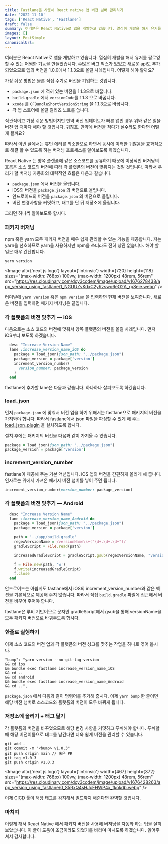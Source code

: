 ```yaml
---
title: Fastlane을 사용해 React native 앱 버전 넘버 관리하기
date: '2022-11-10'
tags: ['React Native', 'Fastlane']
draft: false
summary: 여러분은 React Native로 앱을 개발하고 있습니다. 열심히 개발을 해서 유저를 팔로잉 할 수 있는 어썸한 기능을 만들었습니다. 수많은 버그 픽스가 있있고 새로운 api도 추가되었으므로 앱의 버전을 1.0.0에서 1.1.3으로 올릴 차례입니다. 어떻게 해야 할까요?
images: []
layout: PostSimple
canonicalUrl:
---
```


여러분은 React Native로 앱을 개발하고 있습니다. 열심히 개발을 해서 유저를 팔로잉 할 수 있는 어썸한 기능을 만들었습니다. 수많은 버그 픽스가 있있고 새로운 api도 추가되었으므로 앱의 버전을 1.0.0에서 1.1.3으로 올릴 차례입니다. 어떻게 해야 할까요?

가장 쉬운 방법은 물론 직접 수기로 버전을 기입하는 것입니다.

- `package.json` 에 적혀 있는 버전을 1.1.3으로 바꿉니다.
- `build.gradle` 에서 `versionCode`를 1.1.3 으로 바꿉니다.
- `xcode` 를 `CFBundleShortVersionString` 을 1.1.3으로 바꿉니다.
- 각 앱 스토어에 올릴 릴리즈 노트를 씁니다.

직관적이고 가장 쉬운 방법이지만 만약 버전 업데이트가 빠른 앱인 경우 위와 같은 일을 버전 업 때마다 해야 할 것입니다. 귀찮죠. 만약에 버전을 적다가 실수라도 한다면 어떻게 될까요?

따라서 이번 글에서는 휴먼 에러를 최소한으로 하면서 동시에 이러한 귀찮음을 효과적으로 해결 할 수 있도록 하는 버저닝 프로세스를 알아보도록 하겠습니다.

React Native 는 양쪽 플랫폼에 같은 소스코드를 공유하기 때문에 이상적인 버저닝의 흐름은 소스 코드의 버전에 따라 각 플랫폼의 버전이 맞춰지는 것일 것입니다. 따라서 우리가 할 버저닝 자동화의 대략적인 흐름은 다음과 같습니다.

- `package.json` 에서 버전을 올립니다.
- iOS의 버전을 `package.json` 의 버전으로 올립니다.
- 안드로이드의 버전을 `package.json` 의 버전으로 올립니다.
- 버전 변경사항을 커밋하고, 태그를 단 뒤 저장소에 올립니다.

그러면 하나씩 알아보도록 합시다.

### 패키지 버저닝

npm 혹은 yarn 모두 패키지 버전을 매우 쉽게 관리할 수 있는 기능을 제공합니다. 저는 yarn을 선호하므로 yarn을 사용하지만 npm을 쓰더라도 전혀 상관 없습니다. 해야 할 일은 매우 간단합니다.

```js
yarn version
```

<Image
  alt={'next js logo'}
  layout={'intrinsic'}
  width={720}
  height={118}
  sizes="(max-width: 768px) 100vw,
                (max-width: 1200px) 48rem,
                56rem"
  src="https://res.cloudinary.com/dcy3ccdem/image/upload/v1676278438/app_version_using_fastlane/1_NGUUZvKdxC2yRzswo6eO2A_rp8eie.webp"
/>

터미널에 `yarn version` 혹은 `npm version` 을 입력하면 현재 버전을 보여줍니다. 새로운 버전을 입력하면 패키지 버저닝은 끝입니다.

### 각 플랫폼의 버전 맞추기 — iOS

다음으로는 소스 코드의 버전에 맞춰서 양쪽 플랫폼의 버전을 올릴 차례입니다. 먼저 iOS부터 보도록 하겠습니다.

```ruby
  desc "Increase Version Name"
  lane :increase_version_name_iOS do
    package = load_json(json_path: "../package.json")
    package_version = package['version']
    increment_version_number(
      version_number: package_version
    )
  end
```

fastlane에 추가할 lane은 다음과 같습니다. 하나하나 살펴보도록 하겠습니다.

### load_json

먼저 `package.json` 에 맞춰서 버전 업을 하기 위해서는 fastlane으로 패키지의 버전을 가져와야 합니다. 따라서 fastlane에서 json 파일을 파싱할 수 있게 해 주는 [load_json_plugin](https://github.com/KrauseFx/fastlane-plugin-load_json) 을 설치하도록 합시다.

설치 후에는 패키지의 버전을 다음과 같이 가져올 수 있습니다.

```ruby
package = load_json(json_path: "../package.json")
package_version = package['version']
```

### increment_version_number

fastlane이 제공해 주는 기본 액션입니다. iOS 앱의 버전을 간편하게 올리게 해 줍니다. 인자로는 위에서 가져온 패키지 버전 넘버를 넣어 주면 됩니다.

```ruby
increment_version_number(version_number: package_version)
```

### 각 플랫폼의 버전 맞추기 — Android

```ruby
  desc "Increase Version Name"
  lane :increase_version_name_Android do
    package = load_json(json_path: "../package.json")
    package_version = package['version']

    path = '../app/build.gradle'
    regexVersionName = /versionName\s+("\d+.\d+.\d+")/
    gradleScript = File.read(path)

    increasedGradleScript = gradleScript.gsub(regexVersionName, "versionName \"#{package_version}\"")

    f = File.new(path, 'w')
    f.write(increasedGradleScript)
    f.close
  end
```

안드로이드는 아쉽게도 fastlane에서 iOS의 increment_version_number와 같은 액션을 기본적으로 제공해 주지 않습니다. 따라서 직접 `build.gradle` 파일에 접근해서 버전을 바꾸어 주어야 합니다.

fastlane은 루비 기반이므로 문자인 gradleScript에서 gsub을 통해 versionName을 모두 패키지 버전으로 바꿔주도록 합시다.

### 한줄로 실행하기

이제 소스 코드의 버전 업과 각 플랫폼의 버전 싱크를 맞추는 작업을 하나로 엮어 봅시다.

```text
"bump": "yarn version --no-git-tag-version
&& cd ios
&& bundle exec fastlane increase_version_name_iOS
&& cd ..
&& cd android
&& bundle exec fastlane increase_version_name_Android
&& cd ..",
```

`package.json` 에서 다음과 같이 명령어를 추가해 줍시다. 이제 `yarn bump` 한 줄이면 해당 버전 넘버로 소스코드와 플랫폼의 버전이 모두 바뀌게 됩니다.

### 저장소에 올리기 + 태그 달기

각 플랫폼의 버전을 바꾸었으므로 해당 변경 사항을 커밋하고 푸쉬해야 합니다. 푸쉬할때 해당 버전이름으로 태그를 남긴다면 더욱 쉽게 버전을 관리할 수 있습니다.

```text
git add .
git commit -m "<bump> v1.0.3"
git push origin main // 혹은 PR
git tag v1.0.3
git push origin v1.0.3
```

<Image
  alt={'next js logo'}
  layout={'intrinsic'}
  width={467}
  height={372}
  sizes="(max-width: 768px) 100vw,
                (max-width: 1200px) 48rem,
                56rem"
  src="https://res.cloudinary.com/dcy3ccdem/image/upload/v1676428263/app_version_using_fastlane/0_S5RxQ4sHJcFHWP4x_fkokdb.webp"
/>

이제 CICD 툴이 해당 태그를 감지해서 빌드까지 해준다면 완벽할 것입니다.

### 마치며

이렇게 해서 React Native 에서 패키지 버전을 사용해 버저닝을 자동화 하는 법을 살펴보았습니다. 이 글이 도움이 조금이라도 되었기를 바라며 마치도록 하겠습니다. 읽어주셔서 감사합니다.
